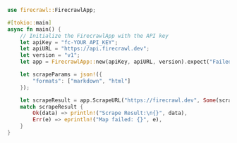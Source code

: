 ```rust
use firecrawl::FirecrawlApp;

#[tokio::main]
async fn main() {
    // Initialize the FirecrawlApp with the API key
    let apiKey = "fc-YOUR_API_KEY";
    let apiURL = "https://api.firecrawl.dev";
    let version = "v1";
    let app = FirecrawlApp::new(apiKey, apiURL, version).expect("Failed to initialize FirecrawlApp");

    let scrapeParams = json!({
        "formats": ["markdown", "html"]
    });

    let scrapeResult = app.ScrapeURL("https://firecrawl.dev", Some(scrapeParams)).await;
    match scrapeResult {
        Ok(data) => println!("Scrape Result:\n{}", data),
        Err(e) => eprintln!("Map failed: {}", e),
    }
}
```